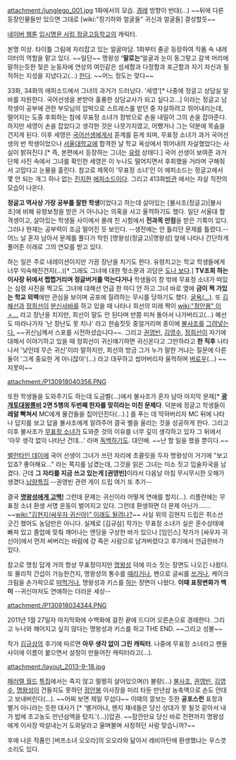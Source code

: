 attachment:/junglego_001.jpg
1화에서의 모습. [[경례]] 방향이 반대(...) ~~뒤에 다른 등장인물들만 있으면 그대로 [wiki:"장기하와 얼굴들" 귀신과 얼굴들] 결성할듯~~

[[네이버 웹툰]] [[입시명문 사립 정글고등학교]]의 캐릭터.

본명 미상. 타이틀 그림에 자리잡고 있는 얼굴마담. 1화부터 줄곧 등장하여 작품 속 내레이터의 역할을 맡고 있다. ~~일단~~ 명왕성 ''' '말로는' '''얼굴과 눈이 동그랗고 갈색 머리에 말하는듯한 젖은 눈동자에 연상의 여인같은 섬세함과 다정함과 포근함과 자기 자신과 필적하는 지성을 지녔다고(...) [http://comic.naver.com/webtoon/detail.nhn?titleId=15640&no=75&weekday=mon%3D%3D= 한다]. ~~어느 정도는 맞다~~

33화, 34화의 에피소드에서 그녀의 과거가 드러났다. '세영'[* 나중에 정글고 상담실 알바를 자원한다. 국어선생을 본받아 훌륭한 상담교사가 되고 싶다고...] 이라는 정글고 남학생이 공부에 관한 부모님의 압박으로 스트레스를 받던 중 자살하려고 뛰어내리는데, 떨어지는 도중 후회하는 참에 무표정 소녀가 창밖으로 손을 내밀어 그의 손을 잡아준다. 하지만 세영이 손을 잡았다고 생각한 것은 나뭇가지였고, 어쨌거나 그는 덕분에 목숨을 건지게 된다. 이후 세영은 [[국어선생]]에게서 훈계를 듣게 되며, 무표정 소녀가 과거 국어선생의 반 학생이었으나 [[서울대학교]]에 합격한 날 학교 옥상에서 뛰어내려 자살했었다는 사실이 밝혀진다.[* 즉, 본편에서 등장하는 그녀는 [[유령]] 상태다.] 국어 선생이 보여준 과거 단체 사진 속에서 그녀를 확인한 세영은 이 누나도 떨어지면서 후회했을 거라며 구해줘서 고맙다고 눈물을 흘린다. 참고로 제목이 '무표정 소녀'인 이 에피소드는 정글고에서 몇 안 되는 개그 하나 없는 [http://comic.naver.com/webtoon/detail.nhn?titleId=15640&no=34&weekday=mon== 진지한] [http://comic.naver.com/webtoon/detail.nhn?titleId=15640&no=35&weekday=mon== 에피소드이다]. 그리고 413화[http://comic.naver.com/webtoon/detail.nhn?titleId=15640&no=422&weekday=mon= 방관] 에서는 자살 직전의 모습이 나온다.

'''정글고 역사상 가장 공부를 잘한 학생'''이었다고 하는데 살아있는 [불사조(정글고)|불사조]에 비해 유령보정을 받은 거 아니냐는 의혹을 사고 울컥하기도 했다. 일단 서울대 합격생이고, 살아있는 학생들 사이에서 몰래 친 시험에서 '''전과목 만점'''을 받은 기록이 있다. 그러나 현재는 공부력이 조금 떨어진 듯 보인다. --생전에는 안 틀리던 문제를 틀렸다.-- 어느 날 혼자 남아서 문제를 풀다가 막힌 [명왕성(정글고)|명왕성] 앞에 나타나 간단하게 풀어준 이래로 그의 연모를 받고 있다.

하는 일은 주로 내레이션이지만 가끔 장난을 치기도 한다. 유령치고는 학교 학생들에게 너무 익숙해진건지(...)[* 그래도 그녀에 대한 헛소문과 괴담은 [http://comic.naver.com/webtoon/detail.nhn?titleId=15640&no=116&weekday=mon=== 도나 보다].] '''TV조회 하는 이사장 뒤에서 쩝쩝거리며 정글버거를 먹는다거나''' 학생들이 창 밖에 무표정 소녀가 떠있는 심령 사진을 찍고도 그녀에 대해선 언급 한 마디 안 하고 그녀 바로 옆에 '''금이 쩍 가있는 학교 외벽'''에만 관심을 보이며 공포에 질려하는 무시를 당하기도 했다. [http://comic.naver.com/webtoon/detail.nhn?titleId=15640&no=294&weekday=mon== 굴욕(...)]. 또 [[김혜선]]과 [[정희선]]이 [[분신사바]]를 하고 있을 때 나타나 희선의 미래 짝이 [[wiki:"정안봉" 이ㅅ...]] 라고 장난을 치지만, 희선이 말도 안 된다며 반쯤 미쳐 돌아서 나가버리고(...) 혜선도 따라나가자 '난 장난도 못 치나' 라고 한숨짓듯 중얼거리며 종이에 [[불사조]]를 [http://comic.naver.com/webtoon/detail.nhn?titleId=15640&no=42&weekday=mon== 그려넣는다.] ~~귀신님께서 스포를 시전하셨습니다~~. 그리고 [[권영빈]], [[김영수]], [[정희선]]이 자기에 대해서 이야기하고 있을 때 정희선이 귀신얘기하면 귀신온다고 그만하라고 '''한 직후''' 나타나서 '낮인데 무슨 귀신'이라 말하지만, 희선의 방금 그거 누가 말한 거냐는 질문에 다른 둘이 '그게 중요한 게 아니잖아'(...) 라고 대꾸하고 씹어버리자 울컥하며 [http://comic.naver.com/webtoon/detail.nhn?titleId=15640&no=190&weekday=mon=== 버로우](...) ~~지못미~~ 

attachment:/P130918040356.PNG

또한 학생들을 도와주기도 하는데 도금벨(...)에서 불사조가 혼자 남아 마지막 문제[* '''[[광개토대왕릉비]] 2면 5행의 두번째 한자를 맞히라는 미친 문제다'''. 덕분에 정글고 학생들이 '''레알 빡쳐서''' MC에게 물건들을 집어던진다(...).] 를 푸는 데 막혀버리자 MC 뒤에 나타나 답지를 보고 답을 불사조에게 알려주어 결국 벨을 울리는 것을 성공하게 한다. 그리고 이후 불사조가 [[무표정 소녀]]가 도와준 것의 이유를 너무 깊이 생각하고 있자 그 뒤에서 '아무 생각 없이 나타난 건데...' 라며 [http://comic.naver.com/webtoon/detail.nhn?titleId=15640&no=154&weekday=mon=== 독백하기도]. 대인배. ~~난 할 일을 했을 뿐이다.~~

[[밸런타인 데이]]에 국어 선생이 그녀가 쓰던 자리에 초콜릿을 두자 명왕성이 거기에 "보고 있죠? 좋아해요..." 라는 쪽지를 남겼는데, 그것을 읽은 그녀는 미소 짓고 입술자국을 남겼다. 근데 '''그 자리를 지금 쓰고 있는게 [권영빈]'''이라서 다음날 아침 무시무시한 오해가 생겼다.[http://comic.naver.com/webtoon/detail.nhn?titleId=15640&no=216&weekday=mon 납량특집] --권영빈 관련 게이 드립 여기 또 추가--

결국 '''[http://comic.naver.com/webtoon/detail.nhn?titleId=15640&no=332&weekday= 명왕성에게 고백!]''' 그런데 문제는 귀신이라 어떻게 연애를 할지(…). 리플란에는 무표정 소녀 환생 서명 운동이 벌어지고 있다. 그런데 환생하면 더 문제 아닌가……. ~~[[wiki:"김현지(싸우자 귀신아)" 이래도 될려나?]]~~
사실 위의 김현지 드립은 취소선 긋긴 했어도 농담만은 아니다. 실제로 [김규삼] 작가는 무표정 소녀가 실은 혼수상태에 빠져 있고 졸업에 맞춰 깨어나는 엔딩을 구상한 바가 있으나 [임인스] 작가가 [싸우자 귀신아]에서 먼저 써버리는 바람에 걍 죽은 사람으로 남겨버렸다고 후기에서 언급한바가 있다.

참고로 명칭 답게 거의 항상 무표정이지만 [[명왕성]] 덕에 미소 짓는 장면도 나오긴 나왔다. 또 물리적 간섭이 가능한건지, 명왕성의 통수를 [http://comic.naver.com/webtoon/detail.nhn?titleId=15640&no=258&weekday=mon== 때리거나], 펜으로 글씨를 [http://comic.naver.com/webtoon/detail.nhn?titleId=15640&no=74&weekday=mon== 쓰거나], 케이크 크림을 손가락으로 [http://comic.naver.com/webtoon/detail.nhn?titleId=15640&no=363&weekday=mon== 떠먹거나], 명왕성과 키스를 [http://comic.naver.com/webtoon/detail.nhn?titleId=15640&no=466&weekday=mon== 하는] 장면이 나왔다. '''이때 표정변화가 백미''' --귀신마저도 연애하는 더러운 세상--

attachment:/P130918034344.PNG

2011년 1월 27일자 마지막화에 수백화에 걸친 끝에 드디어 오른손으로 경례한다. 그리고 누나와 헤어지고 싶지 않다는 명왕성과 키스를 하고 THE END. ~~그리고 성불~~

작가 [[김규삼]]의 후기에 따르면 '''아무 생각 없이 그린 캐릭터'''. 나중에 무표정 소녀라고 팬들 사이에 이름이 붙으면서 설정이 만들어진 캐릭터라고(...).

attachment:/layout_2013-9-18.jpg

[[패러렐 월드]] [http://comic.naver.com/webtoon/detail.nhn?titleId=15640&no=104&weekday=mon%3D%3D= 특집]에서는 죽지 않고 멀쩡히 살아있으며(!) 불량(...) [[불사조(정글고)|불사조]], [[권영빈]], [[김영수(정글고)|김영수]], [[명왕성(입시명문 사립 정글고등학교)|명왕성]]이 건들지도 못하던 [[정안봉]] 이사장을 미리 타둔 만년삼 농축액으로 손도 안대고 보내버린다(...). ~~어찌 보면 제일 무섭다~~ 이때의 깔보는 듯한 '''공포스런''' 표정과 별거 아니라는 듯한 대사가 [* '별거아냐, 왠지 쟤네들은 당신 상대가 못 될것 같아서 내가 밥에 초고농도 만년삼액을 탔지.'(...)]압권. ~~잠깐만요 당신 바로 전편까지 명왕성에게 이사장 박살내는거 도와달라고 울며불며 사정하던 사람 맞습니까?~~

후에 나온 작품인 [버프소녀 오오라]의 오오라와 닮아서 레비아탄에 환생했냐는 우스갯소리도 있다.
